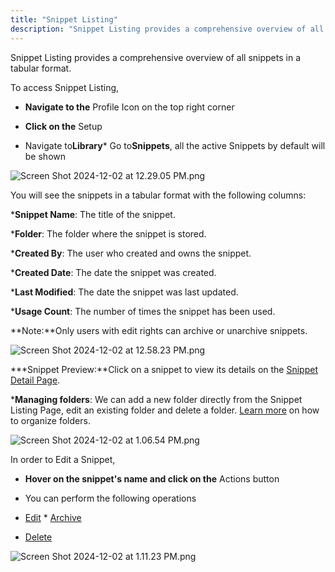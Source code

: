 ```yaml
---
title: "Snippet Listing"
description: "Snippet Listing provides a comprehensive overview of all snippets in a tabular format."
---
```


Snippet Listing provides a comprehensive overview of all snippets in a tabular format.

To access Snippet Listing,

* **Navigate to the** Profile Icon on the top right corner

* **Click on the** Setup

* Navigate to**Library*** Go to**Snippets**, all the active Snippets by default will be shown

![Screen Shot 2024-12-02 at 12.29.05 PM.png](./images/Screen-Shot-2024-12-02-at-12.29.05-PM.png)

You will see the snippets in a tabular format with the following columns:

***Snippet Name**: The title of the snippet.

***Folder**: The folder where the snippet is stored.

***Created By**: The user who created and owns the snippet.

***Created Date**: The date the snippet was created.

***Last Modified**: The date the snippet was last updated.

***Usage Count**: The number of times the snippet has been used.

<Note>
**Note:**Only users with edit rights can archive or unarchive snippets.

</Note>

![Screen Shot 2024-12-02 at 12.58.23 PM.png](./images/Screen-Shot-2024-12-02-at-12.58.23-PM.png)

***Snippet Preview:**Click on a snippet to view its details on the [Snippet Detail Page](https://support.salesmate.io/hc/en-us/articles/40451925654297).

***Managing folders**: We can add a new folder directly from the Snippet Listing Page, edit an existing folder and delete a folder. [Learn more](https://support.salesmate.io/hc/en-us/articles/40451925654297) on how to organize folders.

![Screen Shot 2024-12-02 at 1.06.54 PM.png](./images/Screen-Shot-2024-12-02-at-1.06.54-PM.png)

In order to Edit a Snippet,

* **Hover on the snippet's name and click on the** Actions button

* You can perform the following operations

* [Edit](https://support.salesmate.io/hc/en-us/articles/40451899848345) * [Archive](https://support.salesmate.io/hc/en-us/articles/40451894683417)

* [Delete](https://support.salesmate.io/hc/en-us/articles/40451899848345)

![Screen Shot 2024-12-02 at 1.11.23 PM.png](./images/Screen-Shot-2024-12-02-at-1.11.23-PM.png)
